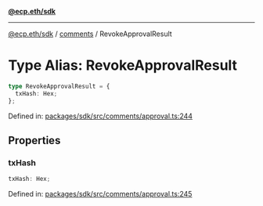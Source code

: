 [**@ecp.eth/sdk**](../../index.mdx)

***

[@ecp.eth/sdk](/sdk-reference/index.mdx) / [comments](/sdk-reference/comments/index.mdx) / RevokeApprovalResult

# Type Alias: RevokeApprovalResult

```ts
type RevokeApprovalResult = {
  txHash: Hex;
};
```

Defined in: [packages/sdk/src/comments/approval.ts:244](https://github.com/ecp-eth/comments-monorepo/blob/main/packages/sdk/src/comments/approval.ts#L244)

## Properties

### txHash

```ts
txHash: Hex;
```

Defined in: [packages/sdk/src/comments/approval.ts:245](https://github.com/ecp-eth/comments-monorepo/blob/main/packages/sdk/src/comments/approval.ts#L245)

